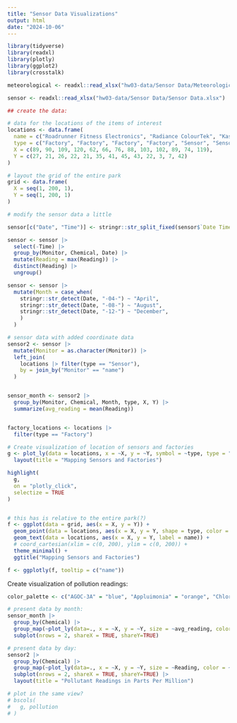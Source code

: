 ```yaml
---
title: "Sensor Data Visualizations"
output: html
date: "2024-10-06"
---
```


```r
library(tidyverse)
library(readxl)
library(plotly)
library(ggplot2)
library(crosstalk)

meteorological <- readxl::read_xlsx("hw03-data/Sensor Data/Meteorological Data.xlsx", range = "A1:C459")

sensor <- readxl::read_xlsx("hw03-data/Sensor Data/Sensor Data.xlsx")
```


```r
## create the data: 

# data for the locations of the items of interest
locations <- data.frame(
  name = c("Roadrunner Fitness Electronics", "Radiance ColourTek", "Kasios Office Furniture", "Indigo Sol Boards", "1", "2", "3", "4", "5", "6", "7", "8", "9"), 
  type = c("Factory", "Factory", "Factory", "Factory", "Sensor", "Sensor", "Sensor", "Sensor", "Sensor", "Sensor", "Sensor", "Sensor", "Sensor"),
  X = c(89, 90, 109, 120, 62, 66, 76, 88, 103, 102, 89, 74, 119), 
  Y = c(27, 21, 26, 22, 21, 35, 41, 45, 43, 22, 3, 7, 42)
)

# layout the grid of the entire park 
grid <- data.frame(
  X = seq(1, 200, 1), 
  Y = seq(1, 200, 1)
)

# modify the sensor data a little 

sensor[c("Date", "Time")] <- stringr::str_split_fixed(sensor$`Date Time`, " ", 2)

sensor <- sensor |> 
  select(-Time) |> 
  group_by(Monitor, Chemical, Date) |> 
  mutate(Reading = max(Reading)) |> 
  distinct(Reading) |> 
  ungroup()

sensor <- sensor |> 
  mutate(Month = case_when(
    stringr::str_detect(Date, "-04-") ~ "April",
    stringr::str_detect(Date, "-08-") ~ "August",
    stringr::str_detect(Date, "-12-") ~ "December",
    )
  )

# sensor data with added coordinate data
sensor2 <- sensor |>
  mutate(Monitor = as.character(Monitor)) |> 
  left_join(
    locations |> filter(type == "Sensor"),
    by = join_by("Monitor" == "name")
  )


sensor_month <- sensor2 |>
  group_by(Monitor, Chemical, Month, type, X, Y) |>
  summarize(avg_reading = mean(Reading))


factory_locations <- locations |>
  filter(type == "Factory")
```



```r
# Create visualization of location of sensors and factories
g <- plot_ly(data = locations, x = ~X, y = ~Y, symbol = ~type, type = "scatter", mode = "markers", hoverinfo = "text", text = ~name) |> 
  layout(title = "Mapping Sensors and Factories")

highlight(
  g,
  on = "plotly_click",
  selectize = TRUE
)


# this has is relative to the entire park(?)
f <- ggplot(data = grid, aes(x = X, y = Y)) + 
  geom_point(data = locations, aes(x = X, y = Y, shape = type, color = type)) + 
  geom_text(data = locations, aes(x = X, y = Y, label = name)) + 
  # coord_cartesian(xlim = c(0, 200), ylim = c(0, 200)) + 
  theme_minimal() + 
  ggtitle("Mapping Sensors and Factories")

f <- ggplotly(f, tooltip = c("name"))
```


Create visualization of pollution readings: 
```r

color_palette <- c("AGOC-3A" = "blue", "Appluimonia" = "orange", "Chlorodinine" = "green", "Methylosmolene" = "red")

# present data by month:
sensor_month |>
  group_by(Chemical) |>
  group_map(~plot_ly(data=., x = ~X, y = ~Y, size = ~avg_reading, color = ~Chemical, colors = color_palette, frame = ~Month, type = "scatter", mode = "markers", hoverinfo = "text", text = ~Monitor), keep=TRUE) |>
  subplot(nrows = 2, shareX = TRUE, shareY=TRUE)

# present data by day:
sensor2 |>
  group_by(Chemical) |>
  group_map(~plot_ly(data=., x = ~X, y = ~Y, size = ~Reading, color = ~Chemical, colors = color_palette, frame = ~Date, type = "scatter", mode = "markers", hoverinfo = "text", text = ~Monitor), keep=TRUE) |>
  subplot(nrows = 2, shareX = TRUE, shareY=TRUE) |> 
  layout(title = "Pollutant Readings in Parts Per Million")
```

```r
# plot in the same view? 
# bscols(
#   g, pollution
# )
```

